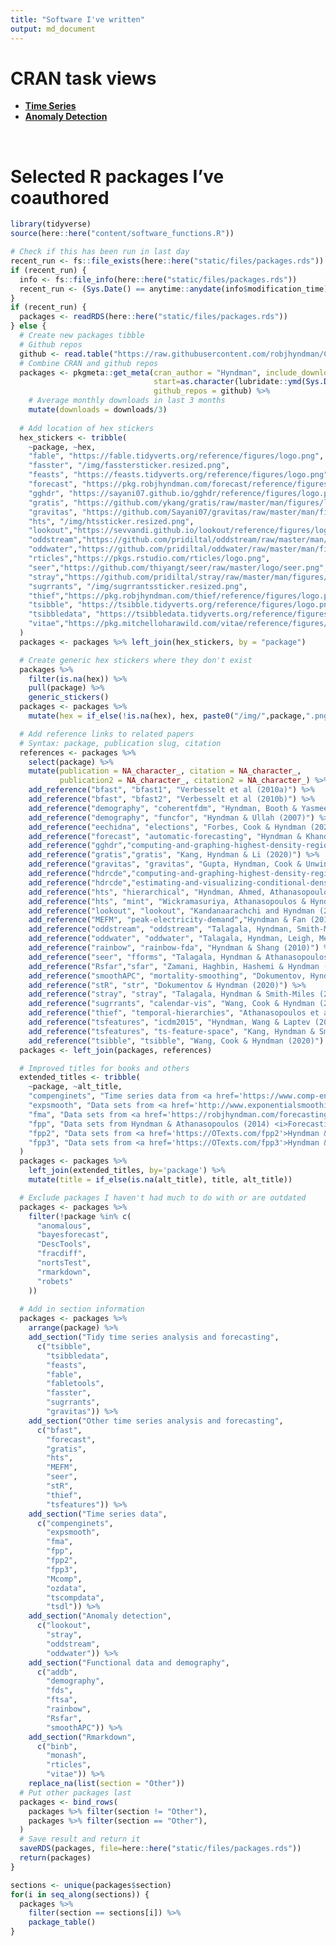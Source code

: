 ```yaml
---
title: "Software I've written"
output: md_document
---
```


# CRAN task views

* [**Time Series**](https://cran.r-project.org/view=TimeSeries)
* [**Anomaly Detection**](https://github.com/pridiltal/ctv-AnomalyDetection)

&nbsp;<br>

# Selected R packages I've coauthored

```r
library(tidyverse)
source(here::here("content/software_functions.R"))

# Check if this has been run in last day
recent_run <- fs::file_exists(here::here("static/files/packages.rds"))
if (recent_run) {
  info <- fs::file_info(here::here("static/files/packages.rds"))
  recent_run <- (Sys.Date() == anytime::anydate(info$modification_time))
}
if (recent_run) {
  packages <- readRDS(here::here("static/files/packages.rds"))
} else {
  # Create new packages tibble
  # Github repos
  github <- read.table("https://raw.githubusercontent.com/robjhyndman/CV/master/github_r_repos.txt")$V1
  # Combine CRAN and github repos
  packages <- pkgmeta::get_meta(cran_author = "Hyndman", include_downloads=TRUE,
                                start=as.character(lubridate::ymd(Sys.Date() - 91)),
                                github_repos = github) %>%
    # Average monthly downloads in last 3 months
    mutate(downloads = downloads/3)
  
  # Add location of hex stickers
  hex_stickers <- tribble(
    ~package, ~hex,
    "fable", "https://fable.tidyverts.org/reference/figures/logo.png",
    "fasster", "/img/fasstersticker.resized.png",
    "feasts", "https://feasts.tidyverts.org/reference/figures/logo.png",
    "forecast", "https://pkg.robjhyndman.com/forecast/reference/figures/logo.png",
    "gghdr", "https://sayani07.github.io/gghdr/reference/figures/logo.png",
    "gratis", "https://github.com/ykang/gratis/raw/master/man/figures/logo.PNG",
    "gravitas", "https://github.com/Sayani07/gravitas/raw/master/man/figures/logo.png",
    "hts", "/img/htssticker.resized.png",
    "lookout","https://sevvandi.github.io/lookout/reference/figures/logo.png",
    "oddstream","https://github.com/pridiltal/oddstream/raw/master/man/figures/logo.png",
    "oddwater","https://github.com/pridiltal/oddwater/raw/master/man/fig/logo.png",
    "rticles","https://pkgs.rstudio.com/rticles/logo.png",
    "seer","https://github.com/thiyangt/seer/raw/master/logo/seer.png",
    "stray","https://github.com/pridiltal/stray/raw/master/man/figures/logo.png",
    "sugrrants", "/img/sugrrantssticker.resized.png",
    "thief","https://pkg.robjhyndman.com/thief/reference/figures/logo.png",
    "tsibble", "https://tsibble.tidyverts.org/reference/figures/logo.png",
    "tsibbledata", "https://tsibbledata.tidyverts.org/reference/figures/logo.png",
    "vitae","https://pkg.mitchelloharawild.com/vitae/reference/figures/logo.png"
  )
  packages <- packages %>% left_join(hex_stickers, by = "package")

  # Create generic hex stickers where they don't exist
  packages %>%
    filter(is.na(hex)) %>%
    pull(package) %>%
    generic_stickers()
  packages <- packages %>%
    mutate(hex = if_else(!is.na(hex), hex, paste0("/img/",package,".png")))

  # Add reference links to related papers
  # Syntax: package, publication slug, citation
  references <- packages %>%
    select(package) %>%
    mutate(publication = NA_character_, citation = NA_character_,
           publication2 = NA_character_, citation2 = NA_character_) %>%
    add_reference("bfast", "bfast1", "Verbesselt et al (2010a)") %>%
    add_reference("bfast", "bfast2", "Verbesselt et al (2010b)") %>%
    add_reference("demography", "coherentfdm", "Hyndman, Booth & Yasmeen (2013)") %>%
    add_reference("demography", "funcfor", "Hyndman & Ullah (2007)") %>%
    add_reference("eechidna", "elections", "Forbes, Cook & Hyndman (2020)") %>%
    add_reference("forecast", "automatic-forecasting", "Hyndman & Khandakar (2008)") %>%
    add_reference("gghdr","computing-and-graphing-highest-density-regions", "Hyndman (1996)") %>%
    add_reference("gratis","gratis", "Kang, Hyndman & Li (2020)") %>%
    add_reference("gravitas", "gravitas", "Gupta, Hyndman, Cook & Unwin (2020)") %>%
    add_reference("hdrcde","computing-and-graphing-highest-density-regions", "Hyndman (1996)") %>%
    add_reference("hdrcde","estimating-and-visualizing-conditional-densities","Hyndman, Bashtannyk & Grunwald (1996)") %>%
    add_reference("hts", "hierarchical", "Hyndman, Ahmed, Athanasopoulos & Shang (2011)") %>%
    add_reference("hts", "mint", "Wickramasuriya, Athanasopoulos & Hyndman (2019)") %>%
    add_reference("lookout", "lookout", "Kandanaarachchi and Hyndman (2021)") %>%
    add_reference("MEFM", "peak-electricity-demand","Hyndman & Fan (2010)") %>%
    add_reference("oddstream", "oddstream", "Talagala, Hyndman, Smith-Miles, Kandanaarachichi & Muñoz (2020)") %>%
    add_reference("oddwater", "oddwater", "Talagala, Hyndman, Leigh, Mengersen & Smith-Miles (2019)") %>%
    add_reference("rainbow", "rainbow-fda", "Hyndman & Shang (2010)") %>%
    add_reference("seer", "fforms", "Talagala, Hyndman & Athanasopoulos (2018)") %>%
    add_reference("Rsfar","sfar", "Zamani, Haghbin, Hashemi & Hyndman (2001)") %>%
    add_reference("smoothAPC", "mortality-smoothing", "Dokumentov, Hyndman & Tickle (2018)") %>%
    add_reference("stR", "str", "Dokumentov & Hyndman (2020)") %>%
    add_reference("stray", "stray", "Talagala, Hyndman & Smith-Miles (2021)") %>%
    add_reference("sugrrants", "calendar-vis", "Wang, Cook & Hyndman (2020)") %>%
    add_reference("thief", "temporal-hierarchies", "Athanasopoulos et al (2017)") %>%
    add_reference("tsfeatures", "icdm2015", "Hyndman, Wang & Laptev (2015)") %>%
    add_reference("tsfeatures", "ts-feature-space", "Kang, Hyndman & Smith-Miles (2017)") %>%
    add_reference("tsibble", "tsibble", "Wang, Cook & Hyndman (2020)")
  packages <- left_join(packages, references)

  # Improved titles for books and others
  extended_titles <- tribble(
    ~package, ~alt_title,
    "compenginets", "Time series data from <a href='https://www.comp-engine.org/'>comp-engine.org</a>",
    "expsmooth", "Data sets from <a href='http://www.exponentialsmoothing.net/'>Hyndman, Koehler, Ord & Snyder (2008), <i>Forecasting with exponential smoothing: the state space approach</i>, Springer</a>",
    "fma", "Data sets from <a href='https://robjhyndman.com/forecasting/'>Makridakis, Wheelwright & Hyndman (1998), <i>Forecasting: methods and applications</i>, Wiley</a>",
    "fpp", "Data sets from Hyndman & Athanasopoulos (2014) <i>Forecasting: principles and practice</i>, OTexts",
    "fpp2", "Data sets from <a href='https://OTexts.com/fpp2'>Hyndman & Athanasopoulos (2018) <i>Forecasting: principles and practice</i>, 2nd edition, OTexts</a>",
    "fpp3", "Data sets from <a href='https://OTexts.com/fpp3'>Hyndman & Athanasopoulos (2021) <i>Forecasting: principles and practice</i>, 3rd edition, OTexts</a>"
  )
  packages <- packages %>%
    left_join(extended_titles, by='package') %>%
    mutate(title = if_else(is.na(alt_title), title, alt_title))

  # Exclude packages I haven't had much to do with or are outdated
  packages <- packages %>%
    filter(!package %in% c(
      "anomalous",
      "bayesforecast",
      "DescTools",
      "fracdiff",
      "nortsTest",
      "rmarkdown",
      "robets"
    ))
  
  # Add in section information
  packages <- packages %>%
    arrange(package) %>%
    add_section("Tidy time series analysis and forecasting",
      c("tsibble",
        "tsibbledata",
        "feasts",
        "fable",
        "fabletools",
        "fasster",
        "sugrrants",
        "gravitas")) %>%
    add_section("Other time series analysis and forecasting",
      c("bfast",
        "forecast",
        "gratis",
        "hts",
        "MEFM",
        "seer",
        "stR",
        "thief",
        "tsfeatures")) %>%
    add_section("Time series data",
      c("compenginets",
        "expsmooth",
        "fma",
        "fpp",
        "fpp2",
        "fpp3",
        "Mcomp",
        "ozdata",
        "tscompdata",
        "tsdl")) %>%
    add_section("Anomaly detection",
      c("lookout",
        "stray",
        "oddstream",
        "oddwater")) %>%
    add_section("Functional data and demography",
      c("addb",
        "demography",
        "fds",
        "ftsa",
        "rainbow",
        "Rsfar",
        "smoothAPC")) %>%
    add_section("Rmarkdown",
      c("binb",
        "monash",
        "rticles",
        "vitae")) %>%
    replace_na(list(section = "Other"))
  # Put other packages last
  packages <- bind_rows(
    packages %>% filter(section != "Other"),
    packages %>% filter(section == "Other"),
  )
  # Save result and return it
  saveRDS(packages, file=here::here("static/files/packages.rds"))
  return(packages)
}
```

```r
sections <- unique(packages$section)
for(i in seq_along(sections)) {
  packages %>%
    filter(section == sections[i]) %>%
    package_table()
}
```
